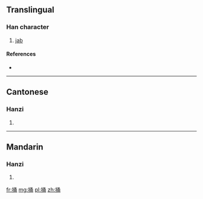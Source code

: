 ==Translingual==

===Han character===
{{Han char|rn=64|rad=手|as=07|sn=10|four=5702<sub>7</sub>|canj=手弓戈月 (QNIB)}}

# [[jab]]

====References====
* {{Han ref|kx=0433.060|dkj=12130|dj=0782.180|hdz=31888.040|uh=6345|ud=25413|bh=D1B6|bd=53686}}

----

==Cantonese==

===Hanzi===
{{yue-hanzi|jyut=|y=tong2}}

# {{defn|lang=yue|sort=手07}}

----

==Mandarin==

===Hanzi===
{{cmn-hanzi|pin=[[luō]] ([[luo1]]), [[lǚ]] ([[lü3]]), [[tǒng]] ([[tong3]])|wg=lo<sup>1</sup>, lü<sup>3</sup>, t'ung<sup>3</sup>}}

# {{defn|lang=cmn|sort=手07}}

[[fr:捅]]
[[mg:捅]]
[[pl:捅]]
[[zh:捅]]